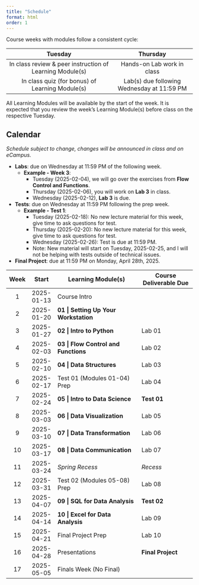 ```yaml
---
title: "Schedule"
format: html
order: 1
---
```


Course weeks with modules follow a consistent cycle:

| Tuesday                                                  | Thursday                                   |
|:--------------------------------------------------------:|:------------------------------------------:|
| In class review & peer instruction of Learning Module(s) | Hands-on Lab work in class                 |
| In class quiz (for bonus) of Learning Module(s)          | Lab(s) due following Wednesday at 11:59 PM |

::: {.callout-tip}
All Learning Modules will be available by the start of the week. It is expected that you review the week's Learning Module(s) before class on the respective Tuesday.
:::

## Calendar

*Schedule subject to change, changes will be announced in class and on eCampus.*

- **Labs**: due on Wednesday at 11:59 PM of the following week.
  - **Example - Week 3**:
    - Tuesday (2025-02-04), we will go over the exercises from **Flow Control and Functions**.
    - Thursday (2025-02-06), you will work on **Lab 3** in class.
    - Wednesday (2025-02-12), **Lab 3** is due.
- **Tests**: due on Wednesday at 11:59 PM following the prep week.
  - **Example - Test 1**:
    - Tuesday (2025-02-18): No new lecture material for this week, give time to ask questions for test.
    - Thursday (2025-02-20): No new lecture material for this week, give time to ask questions for test.
    - Wednesday (2025-02-26): Test is due at 11:59 PM. 
    - Note: New material will start on Tuesday, 2025-02-25, and I will not be helping with tests outside of technical issues.
- **Final Project**: due at 11:59 PM on Monday, April 28th, 2025.

::: {.column-body-outset}
| Week | Start      | Learning Module(s)                    | Course Deliverable Due  |
|:----:|:----------:|---------------------------------------|-------------------------|
| 1    | 2025-01-13 | Course Intro                          |                         |
| 2    | 2025-01-20 | **01 \| Setting Up Your Workstation** |                         |
| 3    | 2025-01-27 | **02 \| Intro to Python**             | Lab 01                  |
| 4    | 2025-02-03 | **03 \| Flow Control and Functions**  | Lab 02                  |
| 5    | 2025-02-10 | **04 \| Data Structures**             | Lab 03                  |
| 6    | 2025-02-17 | Test 01 (Modules 01-04) Prep          | Lab 04                  |
| 7    | 2025-02-24 | **05 \| Intro to Data Science**       | **Test 01**             |
| 8    | 2025-03-03 | **06 \| Data Visualization**          | Lab 05                  |
| 9    | 2025-03-10 | **07 \| Data Transformation**         | Lab 06                  |
| 10   | 2025-03-17 | **08 \| Data Communication**          | Lab 07                  |
| 11   | 2025-03-24 | *Spring Recess*                       | *Recess*                |
| 12   | 2025-03-31 | Test 02 (Modules 05-08) Prep          | Lab 08                  |
| 13   | 2025-04-07 | **09 \| SQL for Data Analysis**       | **Test 02**             |
| 14   | 2025-04-14 | **10 \| Excel for Data Analysis**     | Lab 09                  |
| 15   | 2025-04-21 | Final Project Prep                    | Lab 10                  |
| 16   | 2025-04-28 | Presentations                         | **Final Project**       |
| 17   | 2025-05-05 | Finals Week (No Final)                |                         |
:::
